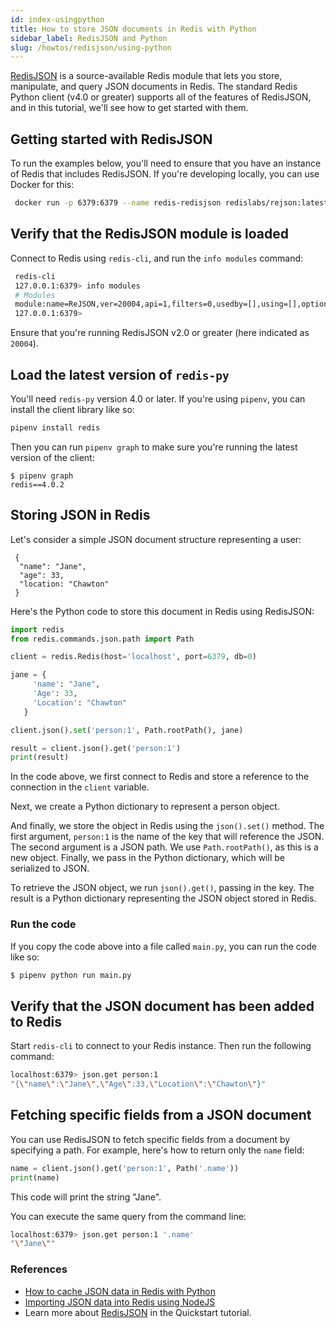 ```yaml
---
id: index-usingpython
title: How to store JSON documents in Redis with Python 
sidebar_label: RedisJSON and Python
slug: /howtos/redisjson/using-python
---
```


[RedisJSON](https://oss.redis.com/redisjson/) is a source-available Redis module that lets you store, manipulate, and query JSON documents in Redis. The standard Redis Python client (v4.0 or greater) supports all of the features of RedisJSON, and in this tutorial, we'll see how to get started with them.

## Getting started with RedisJSON

To run the examples below, you'll need to ensure that you have an instance of Redis that includes RedisJSON. If you're developing locally, you can use Docker for this:

```bash
 docker run -p 6379:6379 --name redis-redisjson redislabs/rejson:latest
```

## Verify that the RedisJSON module is loaded

Connect to Redis using `redis-cli`, and run the `info modules` command:

```bash
 redis-cli
 127.0.0.1:6379> info modules
 # Modules
 module:name=ReJSON,ver=20004,api=1,filters=0,usedby=[],using=[],options=[]
 127.0.0.1:6379> 
```

Ensure that you're running RedisJSON v2.0 or greater (here indicated as `20004`).

## Load the latest version of `redis-py`

You'll need `redis-py` version 4.0 or later. If you're using `pipenv`, you can install the client library like so:

```bash
pipenv install redis
```

Then you can run `pipenv graph` to make sure you're running the latest version of the client:

```
$ pipenv graph
redis==4.0.2
```

## Storing JSON in Redis

Let's consider a simple JSON document structure representing a user:

```
 {
  "name": "Jane",
  "age": 33,
  "location: "Chawton"
 }
```

Here's the Python code to store this document in Redis using RedisJSON:

```python
import redis
from redis.commands.json.path import Path

client = redis.Redis(host='localhost', port=6379, db=0)

jane = {
     'name': "Jane", 
     'Age': 33, 
     'Location': "Chawton"
   }

client.json().set('person:1', Path.rootPath(), jane)

result = client.json().get('person:1')
print(result)
```

In the code above, we first connect to Redis and store a reference to the connection in the `client` variable.

Next, we create a Python dictionary to represent a person object.

And finally, we store the object in Redis using the `json().set()` method. The first argument, `person:1` is the name of the key that will reference the JSON. The second argument is a JSON path. We use `Path.rootPath()`, as this is a new object. Finally, we pass in the Python dictionary, which will be serialized to JSON.

To retrieve the JSON object, we run `json().get()`, passing in the key. The result is a Python dictionary representing the JSON object stored in Redis.

### Run the code

If you copy the code above into a file called `main.py`, you can run the code like so:

```bash
$ pipenv python run main.py
```

## Verify that the JSON document has been added to Redis

Start `redis-cli` to connect to your Redis instance. Then run the following command:

```bash
localhost:6379> json.get person:1
"{\"name\":\"Jane\",\"Age\":33,\"Location\":\"Chawton\"}"
```

## Fetching specific fields from a JSON document

You can use RedisJSON to fetch specific fields from a document by specifying a path. For example, here's how to return only the `name` field:

```python
name = client.json().get('person:1', Path('.name'))
print(name)
```
This code will print the string "Jane".

You can execute the same query from the command line:

```bash
localhost:6379> json.get person:1 '.name'
"\"Jane\""
```

### References

- [How to cache JSON data in Redis with Python](/howtos/redisjson/using-python)
- [Importing JSON data into Redis using NodeJS](/howtos/redisjson/using-nodejs)
- Learn more about [RedisJSON](https://oss.redislabs.com/redisjson/) in the Quickstart tutorial.


